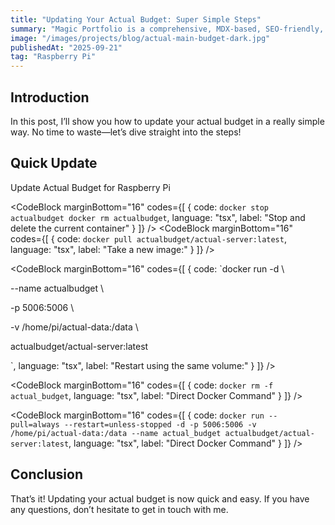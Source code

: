 ```yaml
---
title: "Updating Your Actual Budget: Super Simple Steps"
summary: "Magic Portfolio is a comprehensive, MDX-based, SEO-friendly, responsive portfolio template built with Once UI and Next.js."
image: "/images/projects/blog/actual-main-budget-dark.jpg"
publishedAt: "2025-09-21"
tag: "Raspberry Pi"
---
```



## Introduction

In this post, I’ll show you how to update your actual budget in a really simple way. No time to waste—let’s dive straight into the steps!

## Quick Update

Update Actual Budget for Raspberry Pi

<CodeBlock
    marginBottom="16"
    codes={[
  {
    code:
`docker stop actualbudget
docker rm actualbudget`, 
    language: "tsx",
    label: "Stop and delete the current container"
  }
]} />
<CodeBlock
    marginBottom="16"
    codes={[
  {
    code:
`docker pull actualbudget/actual-server:latest`, 
    language: "tsx",
    label: "Take a new image:"
  }
]} />

<CodeBlock
    marginBottom="16"
    codes={[
  {
    code:
`docker run -d \

  --name actualbudget \

  -p 5006:5006 \

  -v /home/pi/actual-data:/data \

  actualbudget/actual-server:latest
  
`, 
    language: "tsx",
    label: "Restart using the same volume:"
  }
]} />

<CodeBlock
    marginBottom="16"
    codes={[
  {
    code:
`docker rm -f actual_budget`, 
    language: "tsx",
    label: "Direct Docker Command"
  }
]} />

<CodeBlock
    marginBottom="16"
    codes={[
  {
    code:
`docker run --pull=always --restart=unless-stopped -d -p 5006:5006 -v /home/pi/actual-data:/data --name actual_budget actualbudget/actual-server:latest`, 
    language: "tsx",
    label: "Direct Docker Command"
  }
]} />

## Conclusion

That’s it! Updating your actual budget is now quick and easy. If you have any questions, don’t hesitate to get in touch with me.
